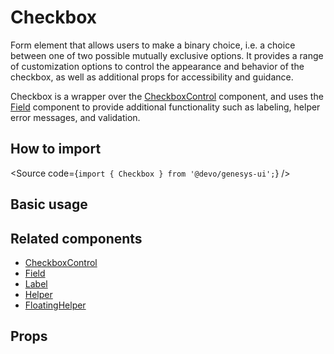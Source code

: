 

<Meta of={Stories} />

# Checkbox

Form element that allows users to make a binary choice, i.e.
a choice between one of two possible mutually exclusive options.
It provides a range of customization
options to control the appearance and behavior of the checkbox,
as well as additional props for accessibility and guidance.

Checkbox is a wrapper over the
[CheckboxControl](?path=/docs/components-core-form-checkboxcontrol--docs)
component, and uses the [Field](?path=/docs/components-core-form-field--docs)
component to provide additional functionality such as labeling, helper error
messages, and validation.

## How to import

<Source code={`import { Checkbox } from '@devo/genesys-ui';`} />

## Basic usage

<Canvas of={Stories.Base} />

## Related components

- [CheckboxControl](?path=/docs/components-core-form-checkboxcontrol--docs)
- [Field](/?path=/docs/components-form-field--docs)
- [Label](?path=/docs/components-form-label--docs)
- [Helper](?path=/docs/components-feedback-helper--docs)
- [FloatingHelper](?path=/docs/components-feedback-floatinghelper--docs)

## Props

<ArgTypes of={Stories} />
